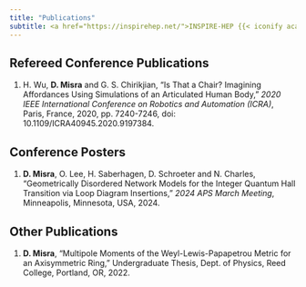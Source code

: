 ```yaml
---
title: "Publications" 
subtitle: <a href="https://inspirehep.net/">INSPIRE-HEP {{< iconify academicons inspire >}}</a>
---
```


## Refereed Conference Publications
1. H. Wu, __D. Misra__ and G. S. Chirikjian, "<a href="https://ieeexplore.ieee.org/document/9197384" style="text-decoration: none">Is That a Chair? Imagining Affordances Using Simulations of an Articulated Human Body</a>," _2020 IEEE International Conference on Robotics and Automation (ICRA)_, Paris, France, 2020, pp. 7240-7246, doi: 10.1109/ICRA40945.2020.9197384.

## Conference Posters
1. __D. Misra__, O. Lee, H. Saberhagen, D. Schroeter and N. Charles, "Geometrically Disordered Network Models for the Integer Quantum Hall Transition via Loop Diagram Insertions," _2024 APS March Meeting_, Minneapolis, Minnesota, USA, 2024.

## Other Publications
1. __D. Misra__, "Multipole Moments of the Weyl-Lewis-Papapetrou Metric for an Axisymmetric Ring," Undergraduate Thesis, Dept. of Physics, Reed College, Portland, OR, 2022.